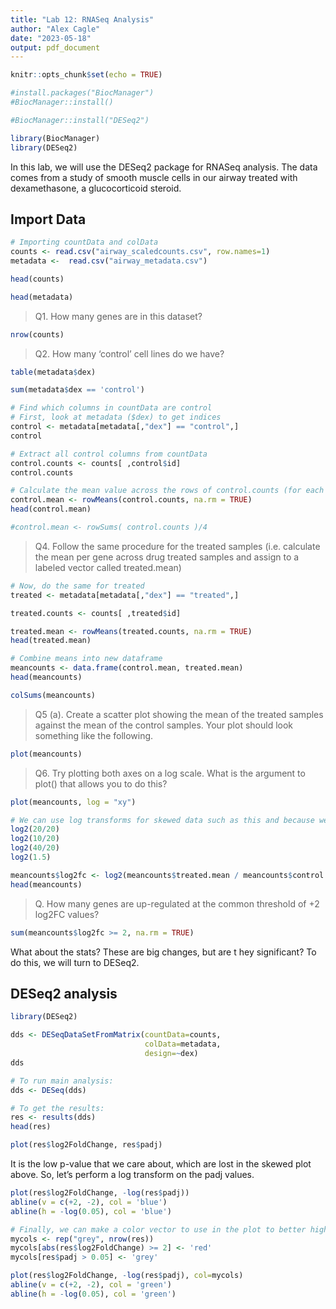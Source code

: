 ---
title: "Lab 12: RNASeq Analysis"
author: "Alex Cagle"
date: "2023-05-18"
output: pdf_document
---

```{r setup, include=FALSE}
knitr::opts_chunk$set(echo = TRUE)
```

```{r}
#install.packages("BiocManager")
#BiocManager::install()
```

```{r}
#BiocManager::install("DESeq2")
```

```{r}
library(BiocManager)
library(DESeq2)
```

In this lab, we will use the DESeq2 package for RNASeq analysis. The data comes from a study of smooth muscle cells in our airway treated with dexamethasone, a glucocorticoid steroid.

## Import Data

```{r}
# Importing countData and colData
counts <- read.csv("airway_scaledcounts.csv", row.names=1)
metadata <-  read.csv("airway_metadata.csv")
```

```{r}
head(counts)
```

```{r}
head(metadata)
```

> Q1. How many genes are in this dataset?

```{r}
nrow(counts)
```
> Q2. How many ‘control’ cell lines do we have?

```{r}
table(metadata$dex)

sum(metadata$dex == 'control')
```

```{r}
# Find which columns in countData are control
# First, look at metadata ($dex) to get indices
control <- metadata[metadata[,"dex"] == "control",]
control
```


```{r}
# Extract all control columns from countData
control.counts <- counts[ ,control$id]
control.counts
```

```{r}
# Calculate the mean value across the rows of control.counts (for each gene in the control sample)
control.mean <- rowMeans(control.counts, na.rm = TRUE)
head(control.mean)

#control.mean <- rowSums( control.counts )/4 
```
> Q4. Follow the same procedure for the treated samples (i.e. calculate the mean per gene across drug treated samples and assign to a labeled vector called treated.mean)

```{r}
# Now, do the same for treated
treated <- metadata[metadata[,"dex"] == "treated",]

treated.counts <- counts[ ,treated$id]

treated.mean <- rowMeans(treated.counts, na.rm = TRUE)
head(treated.mean)
```

```{r}
# Combine means into new dataframe
meancounts <- data.frame(control.mean, treated.mean)
head(meancounts)
```

```{r}
colSums(meancounts)
```
> Q5 (a). Create a scatter plot showing the mean of the treated samples against the mean of the control samples. Your plot should look something like the following.

```{r}
plot(meancounts)
```

> Q6. Try plotting both axes on a log scale. What is the argument to plot() that allows you to do this? 

```{r}
plot(meancounts, log = "xy")
```

```{r}
# We can use log transforms for skewed data such as this and because we really care most about relative changes in magnitude.
log2(20/20)
log2(10/20)
log2(40/20)
log2(1.5)
```
```{r}
meancounts$log2fc <- log2(meancounts$treated.mean / meancounts$control.mean)
head(meancounts)
```

> Q. How many genes are up-regulated at the common threshold of +2 log2FC values?

```{r}
sum(meancounts$log2fc >= 2, na.rm = TRUE)
```
What about the stats? These are big changes, but are t hey significant? To do this, we will turn to DESeq2.

## DESeq2 analysis

```{r}
library(DESeq2)
```

```{r}
dds <- DESeqDataSetFromMatrix(countData=counts, 
                              colData=metadata, 
                              design=~dex)
dds
```

```{r}
# To run main analysis:
dds <- DESeq(dds)
```

```{r}
# To get the results:
res <- results(dds)
head(res)
```

```{r}
plot(res$log2FoldChange, res$padj)
```
It is the low p-value that we care about, which are lost in the skewed plot above. So, let's perform a log transform on the padj values.

```{r}
plot(res$log2FoldChange, -log(res$padj))
abline(v = c(+2, -2), col = 'blue')
abline(h = -log(0.05), col = 'blue')

```

```{r}
# Finally, we can make a color vector to use in the plot to better highlight the genes we care about.
mycols <- rep("grey", nrow(res))
mycols[abs(res$log2FoldChange) >= 2] <- 'red'
mycols[res$padj > 0.05] <- 'grey'

plot(res$log2FoldChange, -log(res$padj), col=mycols)
abline(v = c(+2, -2), col = 'green')
abline(h = -log(0.05), col = 'green')
```

